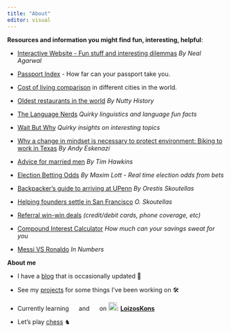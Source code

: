 ```yaml
---
title: "About"
editor: visual
---
```


**Resources and information you might find fun, interesting, helpful**:

-   [Interactive Website - Fun stuff and interesting dilemmas](https://neal.fun/) *By Neal Agarwal*

-   [Passport Index](https://www.passportindex.org/) - How far can your passport take you.

-   [Cost of living comparison](https://www.numbeo.com/cost-of-living/) in different cities in the world.

-   [Oldest restaurants in the world](https://youtu.be/bDOxffz3NBM?si=llBdVl0eV1W3LWK2) *By Nutty History*

-   [The Language Nerds](https://thelanguagenerds.com/) *Quirky linguistics and language fun facts*

-   [Wait But Why](https://waitbutwhy.com/) *Quirky insights on interesting topics*

-   [Why a change in mindset is necessary to protect environment: Biking to work in Texas](https://energyethics.st-andrews.ac.uk/blog/what-i-learned-biking-to-work-in-texas/) *By Andy Eskenazi*

-   [Advice for married men](https://www.youtube.com/watch?v=XpFD-kgQxnI) *By Tim Hawkins*

-   [Election Betting Odds](https://electionbettingodds.com/) *By Maxim Lott - Real time election odds from bets*

-   [Backpacker's guide to arriving at UPenn](https://medium.com/@orestis_/a-backpackers-guide-to-arriving-at-university-of-pennsylvania-for-internationals-75757e673561) *By Orestis Skoutellas*

-   [Helping founders settle in San Francisco](https://medium.com/@orestis_/finding-community-founding-in-sf-for-outsiders-f2a5f7cb9a5a) *O. Skoutellas*

-   [Referral win-win deals](https://medium.com/@loizoskon/maximize-your-savings-with-my-favorite-referral-deals-27aa0ee319d3) *(credit/debit cards, phone coverage, etc)*

-   [Compound Interest Calculator](https://www.investor.gov/financial-tools-calculators/calculators/compound-interest-calculator) *How much can your savings sweat for you*

-   [Messi VS Ronaldo](https://www.messivsronaldo.app/) *In Numbers*

**About me**

-   I have a [blog](https://www.loizos.xyz/blog.html) that is occasionally updated 📝

-   See my [projects](https://www.loizos.xyz/software/) for some things I've been working on 🛠

-   Currently learning ![](images/paste-491BD3EC.png){width="15"} and ![](images/paste-3A990530.png){width="15"} on ![](images/paste-E2C57FB1.png){width="20"}: [**LoizosKons**](https://www.duolingo.com/profile/LoizosKons?via=leagues)

-   Let's play [chess](https://www.chess.com/member/loizossss) ♞

```{=html}
<script async src="https://pagead2.googlesyndication.com/pagead/js/adsbygoogle.js?client=ca-pub-8108736686590832"
     crossorigin="anonymous"></script>
```
